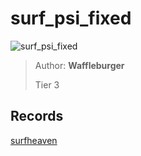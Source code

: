 
# surf_psi_fixed

![surf_psi_fixed](https://raw.githubusercontent.com/Sayt123/SurfMapPics/Maps-and-bonuses/csgo/surf_psi_fixed.jpg)

> Author: **Waffleburger**
>
> Tier 3

## Records

[surfheaven](https://surfheaven.eu/map/surf_psi_fixed)
